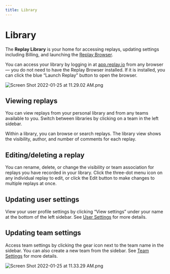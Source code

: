 ```yaml
---
title: Library
---
```

# Library

The **Replay Library** is your home for accessing replays, updating settings including Billing, and launching the [Replay Browser](/reference-guide/recording/replay-browser). 

You can access your library by logging in at [app.replay.io](https://app.replay.io) from any browser — you do not need to have the Replay Browser installed. If it is installed, you can click the blue “Launch Replay” button to open the browser.

![Screen Shot 2022-01-25 at 11.29.02 AM.png](/images/Screen_Shot_2022-01-25_at_11.29.02_AM_pwmnt.png)

## Viewing replays

You can view replays from your personal library and from any teams available to you. Switch between libraries by clicking on a team in the left sidebar.

Within a library, you can browse or search replays. The library view shows the visibility, author, and number of comments for each replay. 

## Editing/deleting a replay

You can rename, delete, or change the visibility or team association for replays you have recorded in your library. Click the three-dot menu icon on any individual replay to edit, or click the Edit button to make changes to multiple replays at once.

## Updating user settings

View your user profile settings by clicking “View settings” under your name at the bottom of the left sidebar. See [User Settings](/resources/get-help/user-settings) for more details.

## Updating team settings

Access team settings by clicking the gear icon next to the team name in the sidebar. You can also create a new team from the sidebar.  See [Team Settings](/getting-started/teams-admin/team-settings) for more details.

![Screen Shot 2022-01-25 at 11.33.29 AM.png](/images/Screen_Shot_2022-01-25_at_11.33.29_AM_nntqz.png)